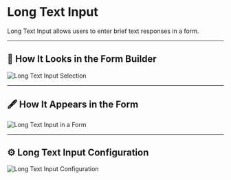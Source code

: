 # Long Text Input

Long Text Input allows users to enter brief text responses in a form.

---

## 📌 How It Looks in the Form Builder

![Long Text Input Selection](/images/long_text_input1.png)

---

## 🖋 How It Appears in the Form

![Long Text Input in a Form](/images/long_text_input2.png)

---

## ⚙️ Long Text Input Configuration

![Long Text Input Configuration](/images/long_text_input3.png)
